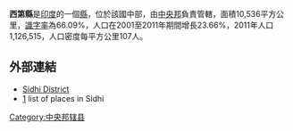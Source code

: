 '''西第縣'''是[[印度|印度]]的一個[[縣|縣]]，位於該國中部，由[[中央邦|中央邦]]負責管轄，面積10,536平方公里，[[識字率|識字率]]為66.09%，人口在2001至2011年期間增長23.66%，2011年人口1,126,515，人口密度每平方公里107人。

==外部連結==
*[https://web.archive.org/web/20200608094745/https://sidhi.nic.in/ Sidhi District]
*[http://www.onefivenine.com/india/villag/Sidhi] {{Wayback|url=http://www.onefivenine.com/india/villag/Sidhi |date=20200425141709 }} list of places in Sidhi

{{coord|24.4167|N|81.8833|E|type:adm3rd_source:itwiki|display=title}}

{{印度行政区划小作品}}
[[Category:中央邦辖县|Category:中央邦辖县]]